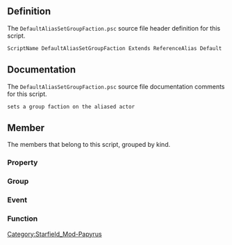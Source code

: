 {{Script_Object_Summary
| title = DefaultAliasSetGroupFaction
| name = [[SFM:Script-DefaultAliasSetGroupFaction|DefaultAliasSetGroupFaction]]
| extends = [[SFM:Script-ReferenceAlias|ReferenceAlias]] → [[SFM:Script-Alias|Alias]] → [[SFM:Script-ScriptObject|ScriptObject]]
| flags = Default
}}


== Definition ==
The <code>DefaultAliasSetGroupFaction.psc</code> source file header definition for this script.

<source lang="papyrus">
ScriptName DefaultAliasSetGroupFaction Extends ReferenceAlias Default
</source>


== Documentation ==
The <code>DefaultAliasSetGroupFaction.psc</code> source file documentation comments for this script.

<source>
sets a group faction on the aliased actor
</source>


== Member ==
The members that belong to this script, grouped by kind.

=== Property ===
{{Script_Object_Member_Summary
| title = GroupFaction
| script = [[SFM:Script-DefaultAliasSetGroupFaction|DefaultAliasSetGroupFaction]]
| name = [[SFM:Script-DefaultAliasSetGroupFaction/GroupFaction|GroupFaction]]
| kind = Property
| flags = Mandatory Const Auto
| returns = Faction
| documentation = group faction to set on the aliased actor
}}

=== Group ===
{{Script_Object_Member_Summary
| title = Debug_Properties
| script = [[SFM:Script-DefaultAliasSetGroupFaction|DefaultAliasSetGroupFaction]]
| name = [[SFM:Script-DefaultAliasSetGroupFaction/Debug_Properties|Debug_Properties]]
| kind = Group
}}

=== Event ===
{{Script_Object_Member_Summary
| title = OnAliasInit
| script = [[SFM:Script-DefaultAliasSetGroupFaction|DefaultAliasSetGroupFaction]]
| name = [[SFM:Script-DefaultAliasSetGroupFaction/OnAliasInit|OnAliasInit]]
| kind = Event
}}

{{Script_Object_Member_Summary
| title = OnAliasChanged
| script = [[SFM:Script-DefaultAliasSetGroupFaction|DefaultAliasSetGroupFaction]]
| name = [[SFM:Script-DefaultAliasSetGroupFaction/OnAliasChanged|OnAliasChanged]]
| kind = Event
| parameters = ObjectReference akObject, bool abRemove
}}

=== Function ===
{{Script_Object_Member_Summary
| title = SetGroupFaction
| script = [[SFM:Script-DefaultAliasSetGroupFaction|DefaultAliasSetGroupFaction]]
| name = [[SFM:Script-DefaultAliasSetGroupFaction/SetGroupFaction|SetGroupFaction]]
| kind = Function
}}


[[Category:Starfield_Mod-Papyrus]]
